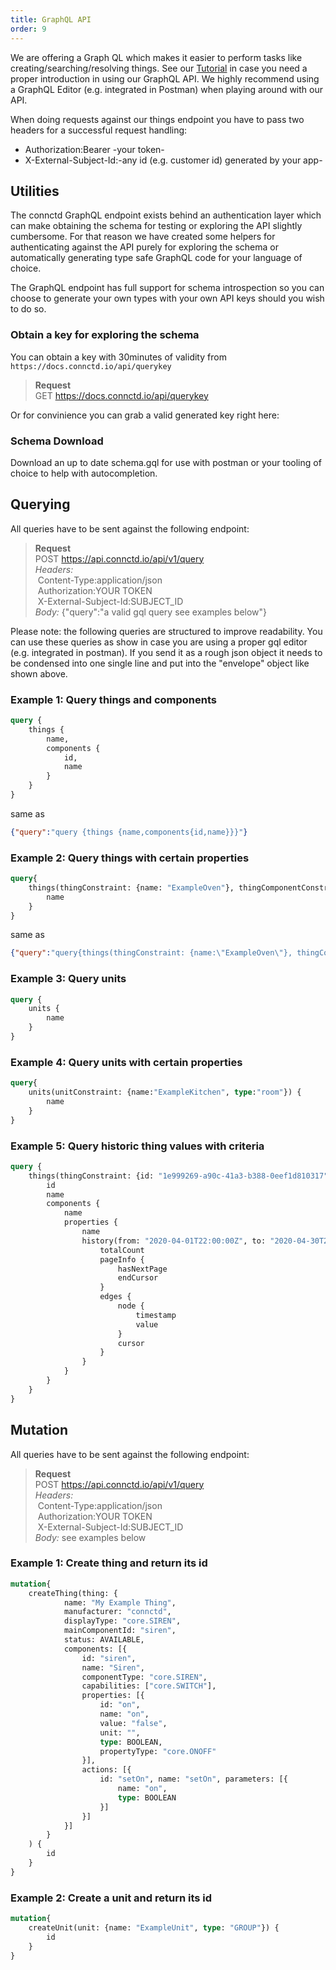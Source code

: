 ```yaml
---
title: GraphQL API
order: 9
---
```


We are offering a Graph QL which makes it easier to perform tasks like creating/searching/resolving things.
See our [Tutorial](https://tutorial.connctd.io/tutorials/5/pages/1) in case you need a proper introduction in using our GraphQL API.
We highly recommend using a GraphQL Editor (e.g. integrated in Postman) when playing around with our API.

<aside class="notice">
  When doing requests against our things endpoint you have to pass two headers for a successful request handling:
    <ul>
      <li>Authorization:Bearer -your token-</li>
      <li>X-External-Subject-Id:-any id (e.g. customer id) generated by your app-</li>
    </ul>
</aside>

## Utilities

The connctd GraphQL endpoint exists behind an authentication layer which can make
obtaining the schema for testing or exploring the API slightly cumbersome. For that reason
we have created some helpers for authenticating against the API purely for exploring the schema
or automatically generating type safe GraphQL code for your language of choice.

The GraphQL endpoint has full support for schema introspection so you can choose to generate
your own types with your own API keys should you wish to do so.

### Obtain a key for exploring the schema

You can obtain a key with 30minutes of validity from `https://docs.connctd.io/api/querykey`

> **Request**<br/>
> GET https://docs.connctd.io/api/querykey


Or for convinience you can grab a valid generated key right here:

<div class="generatedKeys">
	<KeyUtilities />
</div>



### Schema Download

Download an up to date schema.gql for use with postman or your tooling of choice to help with
autocompletion.


## Querying

All queries have to be sent against the following endpoint:

> **Request**<br/>
> POST https://api.connctd.io/api/v1/query<br/>
> *Headers:*<br/>
> &nbsp;Content-Type:application/json<br/>
> &nbsp;Authorization:YOUR TOKEN<br/>
> &nbsp;X-External-Subject-Id:SUBJECT_ID<br/>
> *Body:* {"query":"a valid gql query see examples below"}<br/>

<aside class="notice">
  Please note: the following queries are structured to improve readability. You can use these queries as show in case you are using a proper gql editor (e.g. integrated in postman). If you send it as a rough json object it needs to be condensed into one single line and put into the "envelope" object like shown above.
</aside>

### Example 1: Query things and components
```graphql
query {
	things {
		name,
		components {
			id,
			name
		}
	}
}
```

same as

```json
{"query":"query {things {name,components{id,name}}}"}
```

### Example 2: Query things with certain properties
```graphql
query{
	things(thingConstraint: {name: "ExampleOven"}, thingComponentConstraint: {name: "Door"}){
		name
	}
}
```

same as

```json
{"query":"query{things(thingConstraint: {name:\"ExampleOven\"}, thingComponentConstraint: {name: \"Door\"}){name}}"}
```

### Example 3: Query units
```graphql
query {
	units {
		name
	}
}
```

### Example 4: Query units with certain properties
```graphql
query{
	units(unitConstraint: {name:"ExampleKitchen", type:"room"}) {
		name
	}
}
```

### Example 5: Query historic thing values with criteria
```graphql
query {
    things(thingConstraint: {id: "1e999269-a90c-41a3-b388-0eef1d810317"}) {
        id
        name
        components {
            name
            properties {
                name
                history(from: "2020-04-01T22:00:00Z", to: "2020-04-30T22:00:00Z", first: 5, after: "eyJ0aW1lIjoiMjAyMC0wNC0xM1QxNToyOTo1MC44OTA0MTVaIn0=") {
                    totalCount
                    pageInfo {
                        hasNextPage
                        endCursor
                    }
                    edges {
                        node {
                            timestamp
                            value
                        }
                        cursor
                    }
                }
            }
        }
    }
}
```

## Mutation

All queries have to be sent against the following endpoint:

> **Request**<br/>
> POST https://api.connctd.io/api/v1/query<br/>
> *Headers:*<br/>
> &nbsp;Content-Type:application/json<br/>
> &nbsp;Authorization:YOUR TOKEN<br/>
> &nbsp;X-External-Subject-Id:SUBJECT_ID<br/>
> *Body:* see examples below<br/>

### Example 1: Create thing and return its id
```graphql
mutation{
	createThing(thing: {
			name: "My Example Thing",
			manufacturer: "connctd",
			displayType: "core.SIREN",
			mainComponentId: "siren",
			status: AVAILABLE,
			components: [{
				id: "siren",
				name: "Siren",
				componentType: "core.SIREN",
				capabilities: ["core.SWITCH"],
				properties: [{
					id: "on",
					name: "on",
					value: "false",
					unit: "",
					type: BOOLEAN,
					propertyType: "core.ONOFF"
				}],
				actions: [{
					id: "setOn", name: "setOn", parameters: [{
						name: "on",
						type: BOOLEAN
					}]
				}]
			}]
		}
	) {
		id
	}
}
```

### Example 2: Create a unit and return its id
```graphql
mutation{
	createUnit(unit: {name: "ExampleUnit", type: "GROUP"}) {
		id
	}
}
```


